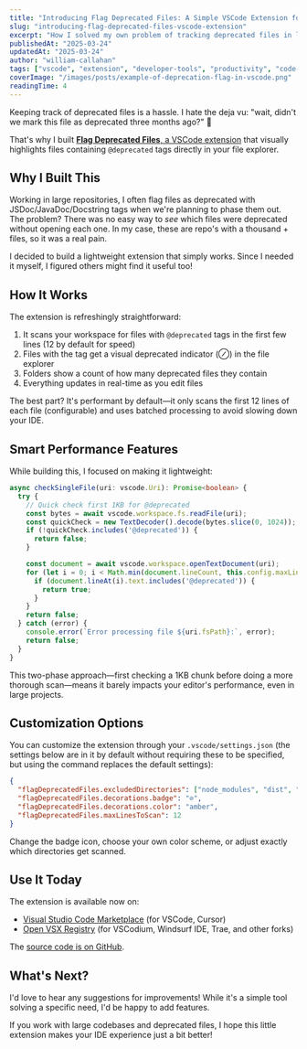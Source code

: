 ```yaml
---
title: "Introducing Flag Deprecated Files: A Simple VSCode Extension for Cleaner Codebases"
slug: "introducing-flag-deprecated-files-vscode-extension"
excerpt: "How I solved my own problem of tracking deprecated files in large codebases with a lightweight VSCode extension that visually flags files marked with @deprecated tags."
publishedAt: "2025-03-24"
updatedAt: "2025-03-24"
author: "william-callahan"
tags: ["vscode", "extension", "developer-tools", "productivity", "code-quality"]
coverImage: "/images/posts/example-of-deprecation-flag-in-vscode.png"
readingTime: 4
---
```


Keeping track of deprecated files is a hassle. I hate the deja vu: "wait, didn't we mark this file as deprecated three months ago?" 🤔

That's why I built [**Flag Deprecated Files**, a VSCode extension](https://marketplace.visualstudio.com/items?itemName=WilliamCallahan.flag-deprecated-files) that visually highlights files containing `@deprecated` tags directly in your file explorer.

## Why I Built This

Working in large repositories, I often flag files as deprecated with JSDoc/JavaDoc/Docstring tags when we're planning to phase them out. The problem? There was no easy way to *see* which files were deprecated without opening each one. In my case, these are repo's with a thousand + files, so it was a real pain.

I decided to build a lightweight extension that simply works. Since I needed it myself, I figured others might find it useful too!

## How It Works

The extension is refreshingly straightforward:

1. It scans your workspace for files with `@deprecated` tags in the first few lines (12 by default for speed)
2. Files with the tag get a visual deprecated indicator (⊘) in the file explorer
3. Folders show a count of how many deprecated files they contain
4. Everything updates in real-time as you edit files


The best part? It's performant by default—it only scans the first 12 lines of each file (configurable) and uses batched processing to avoid slowing down your IDE.

## Smart Performance Features

While building this, I focused on making it lightweight:

```typescript
async checkSingleFile(uri: vscode.Uri): Promise<boolean> {
  try {
    // Quick check first 1KB for @deprecated
    const bytes = await vscode.workspace.fs.readFile(uri);
    const quickCheck = new TextDecoder().decode(bytes.slice(0, 1024));
    if (!quickCheck.includes('@deprecated')) {
      return false;
    }

    const document = await vscode.workspace.openTextDocument(uri);
    for (let i = 0; i < Math.min(document.lineCount, this.config.maxLinesToScan); i++) {
      if (document.lineAt(i).text.includes('@deprecated')) {
        return true;
      }
    }
    return false;
  } catch (error) {
    console.error(`Error processing file ${uri.fsPath}:`, error);
    return false;
  }
}
```

This two-phase approach—first checking a 1KB chunk before doing a more thorough scan—means it barely impacts your editor's performance, even in large projects.

## Customization Options

You can customize the extension through your `.vscode/settings.json` (the settings below are in it by default without requiring these to be specified, but using the command replaces the default settings):

```json
{
  "flagDeprecatedFiles.excludedDirectories": ["node_modules", "dist", "build"],
  "flagDeprecatedFiles.decorations.badge": "⊘",
  "flagDeprecatedFiles.decorations.color": "amber",
  "flagDeprecatedFiles.maxLinesToScan": 12
}
```

Change the badge icon, choose your own color scheme, or adjust exactly which directories get scanned.

## Use It Today

The extension is available now on:
- [Visual Studio Code Marketplace](https://marketplace.visualstudio.com/items?itemName=WilliamCallahan.flag-deprecated-files) (for VSCode, Cursor)
- [Open VSX Registry](https://open-vsx.org/extension/williamcallahan/flag-deprecated-files) (for VSCodium, Windsurf IDE, Trae, and other forks)

The [source code is on GitHub](https://github.com/WilliamAGH/vscode-flag-deprecated-files-extension).

## What's Next?

I'd love to hear any suggestions for improvements! While it's a simple tool solving a specific need, I'd be happy to add features.

If you work with large codebases and deprecated files, I hope this little extension makes your IDE experience just a bit better!